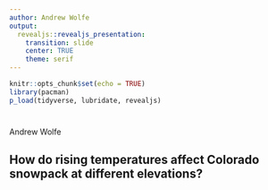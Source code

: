 ```yaml
---
author: Andrew Wolfe
output:
  revealjs::revealjs_presentation:
    transition: slide
    center: TRUE
    theme: serif
---
```


```r
knitr::opts_chunk$set(echo = TRUE)
library(pacman)
p_load(tidyverse, lubridate, revealjs)
```

# {data-background="slide1.png"}

Andrew Wolfe

## How do rising temperatures affect Colorado snowpack at different elevations?

## {data-background="slide3.png"}

## {data-background="max_plot.png"}

## {data-background="slide4.png"}

## {data-background="slide5.png"}



